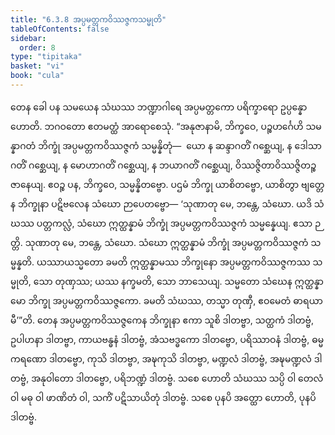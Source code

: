 ```yaml
---
title: "6.3.8 အပ္ပမတ္တကဝိဿဇ္ဇကသမ္မုတိ"
tableOfContents: false
sidebar:
  order: 8
type: "tipitaka"
basket: "vi"
book: "cula"
---
```



<DynamicBreadcrumb />

<Division number="328" book="cula">

<Paragraph number="1440" book="cula">
တေန ခေါ ပန သမယေန သံဃဿ ဘဏ္ဍာဂါရေ အပ္ပမတ္တကော ပရိက္ခာရော ဥပ္ပန္နော ဟောတိ. ဘဂဝတော ဧတမတ္ထံ အာရောစေသုံ. “အနုဇာနာမိ, ဘိက္ခဝေ, ပဉ္စဟင်္ဂေဟိ သမန္နာဂတံ ဘိက္ခုံ အပ္ပမတ္တကဝိဿဇ္ဇကံ သမ္မန္နိတုံ—  ယော န ဆန္ဒာဂတိံ ဂစ္ဆေယျ, န ဒေါသာဂတိံ ဂစ္ဆေယျ, န မောဟာဂတိံ ဂစ္ဆေယျ, န ဘယာဂတိံ ဂစ္ဆေယျ, ဝိဿဇ္ဇိတာဝိဿဇ္ဇိတဉ္စ ဇာနေယျ. ဧဝဉ္စ ပန, ဘိက္ခဝေ, သမ္မန္နိတဗ္ဗော. ပဌမံ ဘိက္ခု ယာစိတဗ္ဗော, ယာစိတွာ ဗျတ္တေန ဘိက္ခုနာ ပဋိဗလေန သံဃော ဉာပေတဗ္ဗော—
</Paragraph>

<Paragraph number="1441" book="cula">
‘သုဏာတု မေ, ဘန္တေ, သံဃော. ယဒိ သံဃဿ ပတ္တကလ္လံ, သံဃော ဣတ္ထန္နာမံ ဘိက္ခုံ အပ္ပမတ္တကဝိဿဇ္ဇကံ သမ္မန္နေယျ. ဧသာ ဉတ္တိ.
</Paragraph>

<Paragraph number="1442" book="cula">
သုဏာတု မေ, ဘန္တေ, သံဃော. သံဃော ဣတ္ထန္နာမံ ဘိက္ခုံ အပ္ပမတ္တကဝိဿဇ္ဇကံ သမ္မန္နတိ. ယဿာယသ္မတော ခမတိ ဣတ္ထန္နာမဿ ဘိက္ခုနော အပ္ပမတ္တကဝိဿဇ္ဇကဿ သမ္မုတိ, သော တုဏှဿ; ယဿ နက္ခမတိ, သော ဘာသေယျ.
</Paragraph>

<Paragraph number="1443" book="cula">
သမ္မတော သံဃေန ဣတ္ထန္နာမော ဘိက္ခု အပ္ပမတ္တကဝိဿဇ္ဇကော. ခမတိ သံဃဿ, တသ္မာ တုဏှီ, ဧဝမေတံ ဓာရယာမီ’”တိ.
</Paragraph>

<Paragraph number="1444" book="cula">
တေန အပ္ပမတ္တကဝိဿဇ္ဇကေန ဘိက္ခုနာ ဧကာ သူစိ ဒါတဗ္ဗာ, သတ္ထကံ ဒါတဗ္ဗံ, ဥပါဟနာ ဒါတဗ္ဗာ, ကာယဗန္ဓနံ ဒါတဗ္ဗံ, အံသဗဒ္ဓကော ဒါတဗ္ဗော, ပရိဿာဝနံ ဒါတဗ္ဗံ, ဓမ္မကရဏော ဒါတဗ္ဗော, ကုသိ ဒါတဗ္ဗာ, အဍ္ဎကုသိ ဒါတဗ္ဗာ, မဏ္ဍလံ ဒါတဗ္ဗံ, အဍ္ဎမဏ္ဍလံ ဒါတဗ္ဗံ, အနုဝါတော ဒါတဗ္ဗော, ပရိဘဏ္ဍံ ဒါတဗ္ဗံ. သစေ ဟောတိ သံဃဿ သပ္ပိ ဝါ တေလံ ဝါ မဓု ဝါ ဖာဏိတံ ဝါ, သကိံ ပဋိသာယိတုံ ဒါတဗ္ဗံ. သစေ ပုနပိ အတ္ထော ဟောတိ, ပုနပိ ဒါတဗ္ဗံ.
</Paragraph>
</Division>